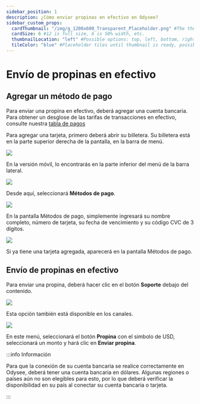 ```yaml
---
sidebar_position: 1
description: ¿Cómo enviar propinas en efectivo en Odysee?
sidebar_custom_props:
  cardThumbnail: "/img/g_1200x600_Transparent_Placeholder.png" #The thumbnail on the category card.
  cardSize: 6 #12 is full size, 6 is 50% width, etc.
  thumbnailLocation: "left" #Possible options: top, left, bottom, right, none
  tileColor: "blue" #Placeholder tiles until thumbnail is ready, possible options: blue, cream, darkpurple, lightpurple, mauve, orange, pink, none
---
```


# Envío de propinas en efectivo

## Agregar un método de pago

Para enviar una propina en efectivo, deberá agregar una cuenta bancaria. Para obtener un desglose de las tarifas de transacciones en efectivo, consulte nuestra [tabla de pagos](https://help.odysee.tv/es/payments-chart/)

Para agregar una tarjeta, primero deberá abrir su billetera. Su billetera está en la parte superior derecha de la pantalla, en la barra de menú.

![](/img/en/category-basics17.png)

En la versión móvil, lo encontrarás en la parte inferior del menú de la barra lateral.

![](/img/en/category-basics18.png)

Desde aquí, seleccionará **Métodos de pago**.

![](/img/en/category-basics23.png)

En la pantalla Métodos de pago, simplemente ingresará su nombre completo, número de tarjeta, su fecha de vencimiento y su código CVC de 3 dígitos.

![](/img/en/category-basics24.png)

Si ya tiene una tarjeta agregada, aparecerá en la pantalla Métodos de pago.

## Envío de propinas en efectivo

Para enviar una propina, deberá hacer clic en el botón **Soporte** debajo del contenido.

![](/img/en/category-monetization6.png)

Esta opción también está disponible en los canales.

![](/img/en/category-monetization7.png)

En este menú, seleccionará el botón **Propina** con el símbolo de USD, seleccionará un monto y hará clic en **Enviar propina**.

:::info Información

Para que la conexión de su cuenta bancaria se realice correctamente en Odysee, deberá tener una cuenta bancaria en dólares. Algunas regiones o países aún no son elegibles para esto, por lo que deberá verificar la disponibilidad en su país al conectar su cuenta bancaria o tarjeta.

:::
